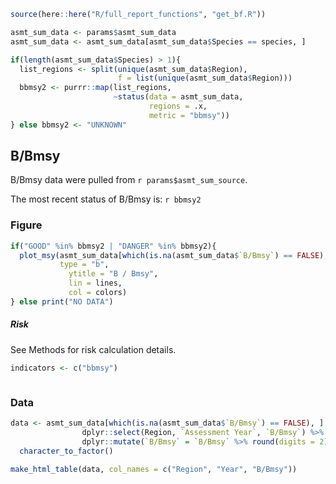 
```r
source(here::here("R/full_report_functions", "get_bf.R"))
```

```r
asmt_sum_data <- params$asmt_sum_data
asmt_sum_data <- asmt_sum_data[asmt_sum_data$Species == species, ]
```

```r
if(length(asmt_sum_data$Species) > 1){
  list_regions <- split(unique(asmt_sum_data$Region), 
                        f = list(unique(asmt_sum_data$Region)))
  bbmsy2 <- purrr::map(list_regions, 
                       ~status(data = asmt_sum_data, 
                               regions = .x, 
                               metric = "bbmsy"))
} else bbmsy2 <- "UNKNOWN"

```

## B/Bmsy 

B/Bmsy data were pulled from ``r params$asmt_sum_source``.

The most recent status of B/Bmsy is: `r bbmsy2`

### Figure
```r
if("GOOD" %in% bbmsy2 | "DANGER" %in% bbmsy2){
  plot_msy(asmt_sum_data[which(is.na(asmt_sum_data$`B/Bmsy`) == FALSE), ], 
           type = "b",
             ytitle = "B / Bmsy",
             lin = lines,
             col = colors)
} else print("NO DATA")
```

##### Risk

See Methods for risk calculation details.
```r
indicators <- c("bbmsy")
```

```r
```

### Data
```r
data <- asmt_sum_data[which(is.na(asmt_sum_data$`B/Bmsy`) == FALSE), ] %>% 
                dplyr::select(Region, `Assessment Year`, `B/Bmsy`) %>%
                dplyr::mutate(`B/Bmsy` = `B/Bmsy` %>% round(digits = 2)) %>%
  character_to_factor()

make_html_table(data, col_names = c("Region", "Year", "B/Bmsy"))
```